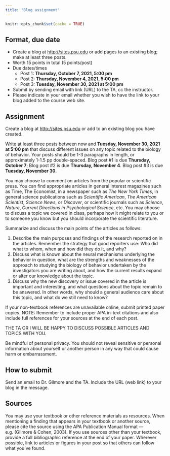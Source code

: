 ```yaml
---
title: "Blog assignment"
---
```


```r
knitr::opts_chunk$set(cache = TRUE)
```

## Format, due date

- Create a blog at <http://sites.psu.edu> or add pages to an existing blog; make at least three posts.
- Worth 15 points in total (5 points/post)
- Due dates/times
    - Post 1: **Thursday, October 7, 2021, 5:00 pm**
    - Post 2: **Thursday, November 4, 2021, 5:00 pm**
    - Post 3:  **Tuesday, November 30, 2021 at 5:00 pm**
- Submit by sending email with link (URL) to the TA, cc the instructor.
- Please indicate in your email whether you wish to have the link to your blog added to the course web site.

## Assignment

Create a blog at <http://sites.psu.edu> or add to an existing blog you have created.

Write at least three posts between now and **Tuesday, November 30, 2021 at 5:00 pm** that discuss different issues on any topic related to the biology of behavior. Your posts should be 1-3 paragraphs in length, or approximately 1-1.5 pp double-spaced. Blog post #1 is due **Thursday, October 7**; Blog post #2 is due **Thursday, November 4**. Blog post #3 is due **Tuesday, November 30.**

You may choose to comment on articles from the popular or scientific press. You can find appropriate articles in general interest magazines such as Time, The Economist, in a newspaper such as *The New York Times*, in general science publications such as *Scientific American*, *The American Scientist*, *Science News*, or *Discover*, or scientific journals such as *Science*, *Nature*, *Current Directions in Psychological Science*, etc. You may choose to discuss a topic we covered in class, perhaps how it might relate to you or to someone you know but you should incorporate the scientific literature.

Summarize and discuss the main points of the articles as follows:

1. Describe the main purposes and findings of the research reported on in the articles. Remember the strategy that good reporters use: Who did what to whom, when and how did they do it, and why?
2. Discuss what is known about the neural mechanisms underlying the behavior in question, what are the strengths and weaknesses of the approach to studying the biology of behavior undertaken by the investigators you are writing about, and how the current results expand or alter our knowledge about the topic.
3. Discuss why the new discovery or issue covered in the article is important and interesting, and what questions about the topic remain to be answered. In other words, why should a general audience care about this topic, and what do we still need to know?

If your non-textbook references are unavailable online, submit printed paper copies. NOTE: Remember to include proper APA in-text citations and also include full references for your sources at the end of each post. 

THE TA OR I WILL BE HAPPY TO DISCUSS POSSIBLE ARTICLES AND TOPICS WITH YOU.

Be mindful of personal privacy. You should not reveal sensitive or personal information about yourself or another person in any way that could cause harm or embarrassment.

## How to submit

Send an email to Dr. Gilmore and the TA. Include the URL (web link) to your blog in the message.

## Sources

You may use your textbook or other reference materials as resources. When mentioning a finding that appears in your textbook or another source, please cite the source using the APA Publication Manual format — e.g. (Gilmore & Cohen, 2003). If you use sources other than your textbook, provide a full bibliographic reference at the end of your paper. Wherever possible, link to articles or figures in your post so that others can follow what you've found.
